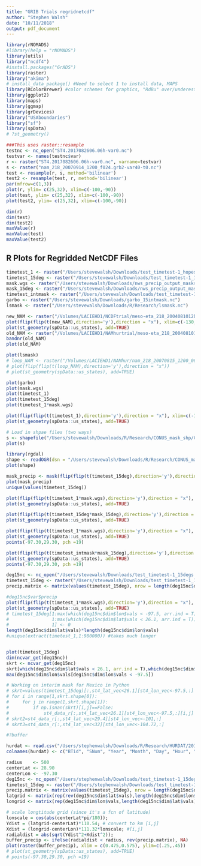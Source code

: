 ```yaml
---
title: "GRIB Trials regridnetcdf"
author: "Stephen Walsh"
date: "10/11/2018"
output: pdf_document
---
```


```r
library(rNOMADS)
#library(help = "rNOMADS")
library(utils)
library("ncdf4")
#install.packages("GrADS")
library(raster)
library("akima")
# install_data_package() #Need to select 1 to install data, MAPS
library(RColorBrewer) #color schemes for graphics, "RdBu" over/underestimate
library(ggplot2)
library(maps)
library(ggmap)
library(grDevices)
library("USAboundaries")
library("sf")
library(spData)
# ?st_geometry()
```

```r
###This uses raster::resample
testnc <- nc_open("ST4.2017082606.06h-var0.nc")
testvar <- names(testnc$var)
r <- raster("ST4.2017082606.06h-var0.nc", varname=testvar)
s <- raster("nam_218_20070914_1200_f024.grb2-var40-t0.nc")
test <- resample(r, s, method='bilinear')
test2 <- resample(test, r, method='bilinear')
par(mfrow=c(1,3))
plot(r, ylim= c(25,32), xlim=c(-100,-90))
plot(test, ylim= c(25,32), xlim=c(-100,-90))
plot(test2, ylim= c(25,32), xlim=c(-100,-90))

dim(r)
dim(test)
dim(test2)
maxValue(r)
maxValue(test)
maxValue(test2)
```

## R Plots for Regridded NetCDF Files

```r
timetest_1 <- raster("/Users/stevewalsh/Downloads/test_timetest-1_hopes.nc") #flipped axes in R
timetest_15deg <- raster("/Users/stevewalsh/Downloads/test_timetest-1_15degs.nc") #flipped axes in R
mask.wgs <- raster("/Users/stevewalsh/Downloads/nws_precip_output_masks/timetestmasknearestWGS84.nc")
mask_15deg <- raster("/Users/stevewalsh/Downloads/nws_precip_output_masks/mask15degs.nc")
timetest_intmask <- raster("/Users/stevewalsh/Downloads/test_timetest-1_15intmask.nc")
garbo <- raster("/Users/stevewalsh/Downloads/garbo_15intmask.nc")
lsmask <- raster("/Users/stevewalsh/Downloads/R/Research/lsmask.nc")

new_NAM <- raster("/Volumes/LACIEHD1/NCDFtrial/meso-eta_218_2004081012bonnie/meso-eta-hi_218_20040810_1200_f060.nc")
plot(flip(flip(t(new_NAM),direction='y'),direction = "x"), xlim=c(-130,-65), ylim=c(23,50))
plot(st_geometry(spData::us_states), add=TRUE)
old_NAM <- raster("/Volumes/LACIEHD1/NAMhurtrial/meso-eta_218_2004081012bonnie/meso-eta-hi_218_20040810_1200_f060.grib",band=10)
bandnr(old_NAM)
plot(old_NAM)

plot(lsmask)
# loop_NAM <- raster("/Volumes/LACIEHD1/NAMhur/nam_218_20070815_1200_060.grb2teste.nc")
# plot(flip(flip(t(loop_NAM),direction='y'),direction = "x"))
# plot(st_geometry(spData::us_states), add=TRUE)

plot(garbo)
plot(mask.wgs)
plot(timetest_1)
plot(timetest_15deg)
plot(timetest_1*mask.wgs)

plot(flip(flip(t(timetest_1),direction='y'),direction = "x"), xlim=c(-130,-65), ylim=c(23,50))
plot(st_geometry(spData::us_states), add=TRUE)

# Load in shpae files (two ways)
s <- shapefile("/Users/stevewalsh/Downloads/R/Research/CONUS_mask_shp/CONUS_mask.shp")
plot(s)

library(rgdal)
shape <- readOGR(dsn = "/Users/stevewalsh/Downloads/R/Research/CONUS_mask_shp/", layer = "CONUS_mask")
plot(shape)

mask_precip <- mask(flip(flip(t(timetest_15deg),direction='y'),direction = "x"), s)
plot(mask_precip)
unique(values(timetest_15deg))

plot(flip(flip(t(timetest_1*mask.wgs),direction='y'),direction = "x"), xlim=c(-130,-65), ylim=c(23,50))
plot(st_geometry(spData::us_states), add=TRUE)

plot(flip(flip(t(timetest_15deg*mask_15deg),direction='y'),direction = "x"), xlim=c(-130,-65), ylim=c(23,50))
plot(st_geometry(spData::us_states), add=TRUE)

plot(flip(flip(t(timetest_1*mask.wgs),direction='y'),direction = "x"), xlim=c(-112,-90), ylim=c(25,35))
plot(st_geometry(spData::us_states), add=TRUE)
points(-97.30,29.30, pch =19)

plot(flip(flip(t(timetest_intmask*mask_15deg),direction='y'),direction = "x"), xlim=c(-112,-90), ylim=c(25,35))
plot(st_geometry(spData::us_states), add=TRUE)
points(-97.30,29.30, pch =19)
```

```r
deg15nc <- nc_open("/Users/stevewalsh/Downloads/test_timetest-1_15degs.nc")
timetest_15deg <- raster("/Users/stevewalsh/Downloads/test_timetest-1_15degs.nc") #flipped axes in R
precip.matrix <- matrix(values(timetest_15deg), nrow = length(deg15nc$dim$lat$vals))

#deg15nc$var$precip
plot(flip(flip(t(timetest_1*mask.wgs),direction='y'),direction = "x"), xlim=c(-110,-90), ylim=c(24,35))
plot(st_geometry(spData::us_states), add=TRUE)
# timetest_15deg[1:max(which(deg15nc$dim$lon$vals < -97.5, arr.ind = T)),
#                1:max(which(deg15nc$dim$lat$vals < 26.1, arr.ind = T)),
#                1] <- 0
length(deg15nc$dim$lat$vals)*length(deg15nc$dim$lon$vals)
#unique(extract(timetest_1,1:980000)) #takes much longer


plot(timetest_15deg)
dim(ncvar_get(deg15nc))
skrt <- ncvar_get(deg15nc)
skrt[which(deg15nc$dim$lat$vals < 26.1, arr.ind = T),which(deg15nc$dim$lon$vals < -97.5, arr.ind = T)] <- 0
max(deg15nc$dim$lon$vals[deg15nc$dim$lon$vals < -97.5])

# Working on interim mask for Mexico in Python
# skrt=values(timetest_15deg)[:,st4_lat_vec<26.1][st4_lon_vec<-97.5,:]
# for i in range(1,skrt.shape[0]):
#     for j in range(1,skrt.shape[1]):
#         if np.isnan(skrt)[i,j]==False:
#             st4_data_r[:,st4_lat_vec<26.1][st4_lon_vec<-97.5,:][i,j] = 0
# skrt2=st4_data_r[:,st4_lat_vec<29.4][st4_lon_vec<-101,:]
# skrt3=st4_data_r[:,st4_lat_vec<32][st4_lon_vec<-104.72,:]

#?buffer
```

```r
hurdat <- read.csv("/Users/stephenwalsh/Downloads/R/Research/HURDAT/2017_08HARVEY_12UTC_0823.csv", header = F)
colnames(hurdat) <- c("BTid", "SNum", "Year", "Month", "Day", "Hour", "Lat", "Lon", "Winds", "Pressure")

radius    <- 500
centerLat <- 28.90
centerLon <- -97.30
deg15nc <- nc_open("/Users/stephenwalsh/Downloads/test_timetest-1_15degs.nc")
timetest_15deg <- raster("/Users/stephenwalsh/Downloads/test_timetest-1_15degs.nc") #flipped axes in R
precip.matrix <- matrix(values(timetest_15deg), nrow = length(deg15nc$dim$lat$vals))
latgrid <- matrix(rep(rev(deg15nc$dim$lat$vals),length(deg15nc$dim$lon$vals)),nrow = length(deg15nc$dim$lat$vals), byrow = F)
longrid <- matrix(rep(deg15nc$dim$lon$vals,length(deg15nc$dim$lat$vals)),nrow = length(deg15nc$dim$lat$vals), byrow = T)

# scale longtitude grid (since it's a fcn of latitude)
lonscale = cos(abs(centerLat*pi/180));
Ydist = (latgrid-centerLat)*110.54; # convert to km [i,j]
Xdist = (longrid-centerLon)*111.32*lonscale; #[i,j]
radialdist = abs(sqrt(Ydist^2+Xdist^2));
buffer_precip <- ifelse(radialdist < radius, rev(precip.matrix), NA)
plot(raster(buffer_precip), xlim = c(0.475,0.575), ylim=c(.25,.45))
# plot(st_geometry(spData::us_states), add=TRUE)
# points(-97.30,29.30, pch =19)
```



